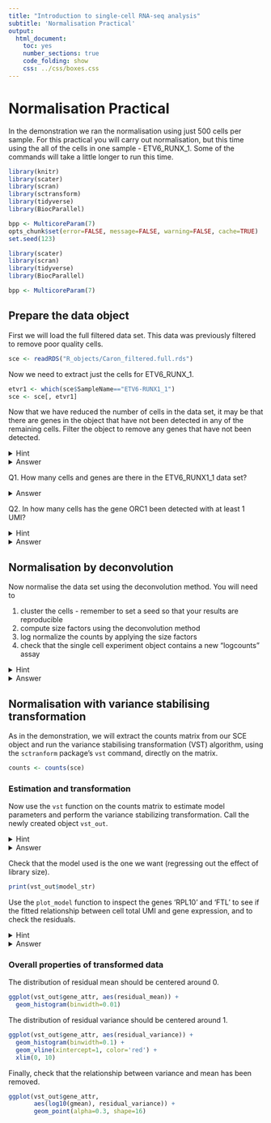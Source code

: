 ```yaml
---
title: "Introduction to single-cell RNA-seq analysis"
subtitle: 'Normalisation Practical'
output:
  html_document:
    toc: yes
    number_sections: true
    code_folding: show 
    css: ../css/boxes.css
---
```


# Normalisation Practical

In the demonstration we ran the normalisation using just 500 cells per sample.
For this practical you will carry out normalisation, but this time using the 
all of the cells in one sample - ETV6_RUNX_1. Some of the commands will take a
little longer to run this time.

```r
library(knitr)
library(scater)
library(scran)
library(sctransform)
library(tidyverse)
library(BiocParallel)

bpp <- MulticoreParam(7)
opts_chunk$set(error=FALSE, message=FALSE, warning=FALSE, cache=TRUE)
set.seed(123)
```

```r
library(scater)
library(scran)
library(tidyverse)
library(BiocParallel)

bpp <- MulticoreParam(7)
```

## Prepare the data object

First we will load the full filtered data set. This data was previously filtered
to remove poor quality cells.

```r
sce <- readRDS("R_objects/Caron_filtered.full.rds")
```

Now we need to extract just the cells for ETV6_RUNX_1.

```r
etvr1 <- which(sce$SampleName=="ETV6-RUNX1_1")
sce <- sce[, etvr1]
```

:::exercise 

Now that we have reduced the number of cells in the data set, it may be that
there are genes in the object that have not been detected in any of the 
remaining cells. Filter the object to remove any genes that have not been 
detected.

<details><summary>Hint</summary>

Any gene that has not been detected will have total UMI count across all cells
of zero. You can use `rowSums` on the `counts` matrix of the single cell object
to determine the total counts for each each gene. Then keep only rows with total
counts greater than 0.

</details>

<details><summary>Answer</summary>

```r
detected_genes <- rowSums(counts(sce)) > 0
sce <- sce[detected_genes,]
```

</details>

Q1. How many cells and genes are there in the ETV6_RUNX1_1 data set?

<details><summary>Answer</summary>

```r
dim(sce)
```

or

```r
sce
```


There are `r ncol(sce)` cells remaining and `r nrow(sce)` genes detected.

</details>

Q2. In how many cells has the gene ORC1 been detected with at least 1 UMI?

<details><summary>Hint</summary>

You will need to search the `rowData` of the single cell experiment 
object to determine which row of the `counts` matrix contains the data for the
gene ORC1. 

You can either use the row name (in this case the Ensembl ID) or the row number
to retrieve the counts for ORC1 from the counts matrix. You can then determine
how many of these are greater than 0.

</details>

<details><summary>Answer</summary>

```r
orc1_row <- which(rowData(sce)$Symbol == "ORC1")
sum(counts(sce)[orc1_row, ] > 0)
```

</details>

:::

## Normalisation by deconvolution

:::exercise 

Now normalise the data set using the deconvolution method. You will need to

1. cluster the cells - remember to set a seed so that your results are
reproducible
2. compute size factors using the deconvolution method  
3. log normalize the counts by applying the size factors  
4. check that the single cell experiment object contains a new "logcounts" assay

<details><summary>Hint</summary>

These are the commands you will need to use for each step:

1. cluster the cells: `quickCluster`
2. compute size factors: `computePooledFactors`
3. log normalize the counts: `logNormCounts`
4. check assay: `assayNames`

</details>

<details><summary>Answer</summary>

### Cluster cells

```r
set.seed(100) 
clust <- quickCluster(sce, BPPARAM = bpp)
```

### Compute size factors

```r
sce <- computePooledFactors(sce,
			 clusters = clust,
			 min.mean = 0.1,
			 BPPARAM = bpp)
```

### Apply size factors

```r
sce <- logNormCounts(sce)
```

### Check assays

```r
assayNames(sce)
```

</details>

:::

## Normalisation with variance stabilising transformation

As in the demonstration, we will extract the counts matrix from our SCE object
and run the variance stabilising transformation (VST) algorithm, using the
`sctranform` package's `vst` command, directly on the matrix.

```r
counts <- counts(sce)
```

### Estimation and transformation

:::exercise 

Now use the `vst` function on the counts matrix to estimate model parameters and
perform the variance stabilizing transformation. Call the newly created object
`vst_out`.

<details><summary>Hint</summary>

You will need to provide 4 arguments:

* `umi` - The matrix of UMI counts with genes as rows and cells as columns  
* `latent_var` - The independent variables to regress out as a character vector
- in this case this should be 'log_umi'
* `return_gene_attr` - set to 'TRUE'
* `return_cell_attr` - set to 'TRUE' 

</details>

<details><summary>Answer</summary>

```r
set.seed(44)
vst_out <- vst(umi = counts,
               latent_var = 'log_umi',
               return_gene_attr = TRUE,
               return_cell_attr = TRUE
  )
```


```r
set.seed(44)
vst_out <- vst(umi = counts,
               latent_var = 'log_umi',
               return_gene_attr = TRUE,
               return_cell_attr = TRUE,
               verbosity = 0
  )
```

</details>

:::

Check that the model used is the one we want (regressing out the effect of 
library size).

```r
print(vst_out$model_str)
```

:::exercise

Use the `plot_model` function to inspect the genes 'RPL10' and 'FTL' to see if
the fitted relationship between cell total UMI and gene expression, and to 
check the residuals.

<details><summary>Hint</summary>

First you will need to retrieve the Ensembl IDs for each of the genes from the
`rowData` of the original sce object.

The `plot_model` function requires four arguments:

+ `x` - the output of `vst`
+ `umi` - the counts matrix that `vst` was run on
+ `goi` - the IDs of the **g**enes **o**f **i**nterest - these should match the
rownames of the original counts matrix. In our case these should be Ensembl IDS
+ `plot_residual` - set this to `TRUE`

</details>

<details><summary>Answer</summary>

```r
ensId <- rowData(sce) %>%
	as.data.frame %>%
	filter(Symbol %in% c('RPL10', 'FTL')) %>%
  pull("ID")

plot_model(x = vst_out,
           umi = counts,
           goi = ensId,
           plot_residual = TRUE)
```

</details>

:::

### Overall properties of transformed data

The distribution of residual mean should be centered around 0.

```r
ggplot(vst_out$gene_attr, aes(residual_mean)) +
  geom_histogram(binwidth=0.01)
```

The distribution of residual variance should be centered around 1.

```r
ggplot(vst_out$gene_attr, aes(residual_variance)) +
  geom_histogram(binwidth=0.1) +
  geom_vline(xintercept=1, color='red') +
  xlim(0, 10)
```

Finally, check that the relationship between variance and mean has been removed.

```r
ggplot(vst_out$gene_attr,
       aes(log10(gmean), residual_variance)) +
       geom_point(alpha=0.3, shape=16)
```
